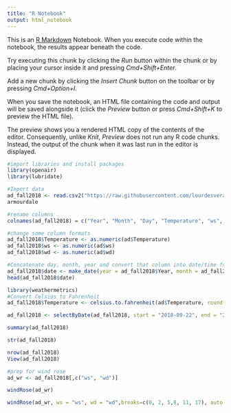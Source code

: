 ```yaml
---
title: "R Notebook"
output: html_notebook
---
```


This is an [R Markdown](http://rmarkdown.rstudio.com) Notebook. When you execute code within the notebook, the results appear beneath the code. 

Try executing this chunk by clicking the *Run* button within the chunk or by placing your cursor inside it and pressing *Cmd+Shift+Enter*. 

Add a new chunk by clicking the *Insert Chunk* button on the toolbar or by pressing *Cmd+Option+I*.

When you save the notebook, an HTML file containing the code and output will be saved alongside it (click the *Preview* button or press *Cmd+Shift+K* to preview the HTML file). 

The preview shows you a rendered HTML copy of the contents of the editor. Consequently, unlike *Knit*, *Preview* does not run any R code chunks. Instead, the output of the chunk when it was last run in the editor is displayed.
```r
#import libraries and install packages
library(openair)
library(lubridate)
```

```r
#Import data
ad_fall2018 <- read.csv2("https://raw.githubusercontent.com/lourdesvera/Community_Air_Montoring/master/Wind_Analyses/Armourdale_10yrs.csv", header = TRUE, sep = ",", stringsAsFactors = FALSE )
armourdale
```

```r
#rename columns
colnames(ad_fall2018) = c("Year", "Month", "Day", "Temperature", "ws", "wd")
```

```r
#change some column formats
ad_fall2018$Temperature <- as.numeric(ad$Temperature)
ad_fall2018$ws <- as.numeric(ad$ws)
ad_fall2018$wd <- as.numeric(ad$wd)
```

```r
#Concatenate day, month, year and convert that column into date/time format
ad_fall2018$date <- make_date(year = ad_fall2018$Year, month = ad_fall2018$Month , day = ad_fall2018$Day)
head(ad_fall2018$date)
```

```r
library(weathermetrics)
#Convert Celsius to Fahrenheit
ad_fall2018$Temperature <- celsius.to.fahrenheit(ad$Temperature, round = 2)
```

```r
ad_fall2018 <- selectByDate(ad_fall2018, start = "2018-09-22", end = "2018-12-20")
```


```r
summary(ad_fall2018)
```

```r
str(ad_fall2018)
```

```r
nrow(ad_fall2018)
View(ad_fall2018)
```

```r
#prep for wind rose
ad_wr <- ad_fall2018[,c("ws", "wd")]
```

```r
windRose(ad_wr)
```

```r
windRose(ad_wr, ws = "ws", wd = "wd",breaks=c(0, 2, 5,8, 11, 17), auto.text=FALSE, paddle=FALSE, annotate=FALSE, grid.line=5, key = list(labels = c(">0-2", ">2-5", ">5-8", ">8-11", ">11-17")), key.footer = "Fall 2018 Wind Speed Plot in Armourdale, KS (m/s)", key.position = "bottom",par.settings=list(axis.line=list(col="lightgray")), col = c("#4f4f4f", "#0a7cb9", "#f9be00", "#ff7f2f", "#d7153a"))
```
